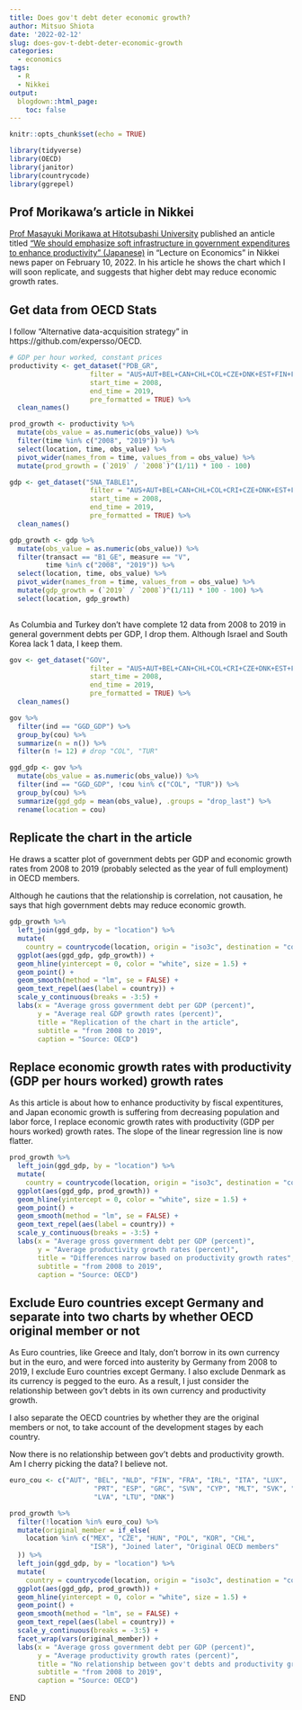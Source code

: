 ```yaml
---
title: Does gov't debt deter economic growth?
author: Mitsuo Shiota
date: '2022-02-12'
slug: does-gov-t-debt-deter-economic-growth
categories:
  - economics
tags:
  - R
  - Nikkei
output:
  blogdown::html_page:
    toc: false
---
```


```r

knitr::opts_chunk$set(echo = TRUE)

library(tidyverse)
library(OECD)
library(janitor)
library(countrycode)
library(ggrepel)
```

## Prof Morikawa's article in Nikkei

[Prof Masayuki Morikawa at Hitotsubashi University](https://www.ier.hit-u.ac.jp/English/faculty/morikawa.html) published an anticle titled ["We should emphasize soft infrastructure in government expenditures to enhance productivity" (Japanese)](https://www.nikkei.com/article/DGXZQOCD275N90X20C22A1000000/) in "Lecture on Economics" in Nikkei news paper on February 10, 2022. In his article he shows the chart which I will soon replicate, and suggests that higher debt may reduce economic growth rates.

## Get data from OECD Stats

I follow "Alternative data-acquisition strategy" in https://github.com/expersso/OECD.

```r

# GDP per hour worked, constant prices
productivity <- get_dataset("PDB_GR",
                    filter = "AUS+AUT+BEL+CAN+CHL+COL+CZE+DNK+EST+FIN+FRA+DEU+GRC+HUN+ISL+IRL+ISR+ITA+JPN+KOR+LVA+LTU+LUX+MEX+NLD+NZL+NOR+POL+PRT+SVK+SVN+ESP+SWE+CHE+TUR+GBR+USA.T_GDPHRS_V.2015Y",
                    start_time = 2008,
                    end_time = 2019,
                    pre_formatted = TRUE) %>% 
  clean_names()

prod_growth <- productivity %>% 
  mutate(obs_value = as.numeric(obs_value)) %>% 
  filter(time %in% c("2008", "2019")) %>% 
  select(location, time, obs_value) %>% 
  pivot_wider(names_from = time, values_from = obs_value) %>% 
  mutate(prod_growth = (`2019` / `2008`)^(1/11) * 100 - 100)

```

```r

gdp <- get_dataset("SNA_TABLE1",
                    filter = "AUS+AUT+BEL+CAN+CHL+COL+CRI+CZE+DNK+EST+FIN+FRA+DEU+GRC+HUN+ISL+IRL+ISR+ITA+JPN+KOR+LVA+LTU+LUX+MEX+NLD+NZL+NOR+POL+PRT+SVK+SVN+ESP+SWE+CHE+TUR+GBR+USA.GDP+B1GVO_Q+B1GVR_U+P119+D21_D31+D21S1+D31S1+DB1_GA+B1_GE+P3_P5+P3+P31S14_S15+P31S14+P31S15+P3S13+P31S13+P32S13+P41+P5+P51+P51N1111+P51N1112+P51N1113+P51N11131+P51N11132+P51N1113I+P51N1113O+P51N1114+P51N112+P52_P53+P52+P53+B11+P6+P61+P62+P7+P71+P72+DB1_GE+B1_GI+D1+D1A_B+D1C_E+D1D+D1F+D1G_I+D1J_K+D1L_P+D1VA+D1VB_E+D1VC+D1VF+D1VG_I+D1VJ+D1VK+D1VL+D1VM_N+D1VO_Q+D1VR_U+D11+D11A_B+D11C_E+D11D+D11F+D11G_I+D11J_K+D11L_P+D11VA+D11VB_E+D11VC+D11VF+D11VG_I+D11VJ+D11VK+D11VL+D11VM_N+D11VO_Q+D11VR_U+D12+D12VA+D12VB_E+D12VC+D12VF+D12VG_I+D12VJ+D12VK+D12VL+D12VM_N+D12VO_Q+D12VR_U+B2G_B3G+D2_D3+D2S1+D3S1+DB1_GI.V+VIXOB+DOB+G",
                    start_time = 2008,
                    end_time = 2019,
                    pre_formatted = TRUE) %>% 
  clean_names()

gdp_growth <- gdp %>% 
  mutate(obs_value = as.numeric(obs_value)) %>% 
  filter(transact == "B1_GE", measure == "V",
         time %in% c("2008", "2019")) %>% 
  select(location, time, obs_value) %>% 
  pivot_wider(names_from = time, values_from = obs_value) %>% 
  mutate(gdp_growth = (`2019` / `2008`)^(1/11) * 100 - 100) %>% 
  select(location, gdp_growth)
  
```

As Columbia and Turkey don't have complete 12 data from 2008 to 2019 in general government debts per GDP, I drop them. Although Israel and South Korea lack 1 data, I keep them.

```r

gov <- get_dataset("GOV",
                    filter = "AUS+AUT+BEL+CAN+CHL+COL+CRI+CZE+DNK+EST+FIN+FRA+DEU+GRC+HUN+ISL+IRL+ISR+ITA+JPN+KOR+LVA+LTU+LUX+MEX+NLD+NZL+NOR+POL+PRT+SVK+SVN+ESP+SWE+CHE+TUR+GBR+USA.GGD_GDP+GTR_GDP+GTE_GDP+GINV_GDP",
                    start_time = 2008,
                    end_time = 2019,
                    pre_formatted = TRUE) %>% 
  clean_names()

gov %>% 
  filter(ind == "GGD_GDP") %>% 
  group_by(cou) %>% 
  summarize(n = n()) %>% 
  filter(n != 12) # drop "COL", "TUR"

ggd_gdp <- gov %>% 
  mutate(obs_value = as.numeric(obs_value)) %>% 
  filter(ind == "GGD_GDP", !cou %in% c("COL", "TUR")) %>% 
  group_by(cou) %>% 
  summarize(ggd_gdp = mean(obs_value), .groups = "drop_last") %>% 
  rename(location = cou)

```

## Replicate the chart in the article

He draws a scatter plot of government debts per GDP and economic growth rates from 2008 to 2019 (probably selected as the year of full employment) in OECD members.

Although he cautions that the relationship is correlation, not causation, he says that high government debts may reduce economic growth.

```r
gdp_growth %>% 
  left_join(ggd_gdp, by = "location") %>% 
  mutate(
    country = countrycode(location, origin = "iso3c", destination = "country.name")) %>% 
  ggplot(aes(ggd_gdp, gdp_growth)) +
  geom_hline(yintercept = 0, color = "white", size = 1.5) +
  geom_point() +
  geom_smooth(method = "lm", se = FALSE) +
  geom_text_repel(aes(label = country)) +
  scale_y_continuous(breaks = -3:5) +
  labs(x = "Average gross government debt per GDP (percent)",
       y = "Average real GDP growth rates (percent)",
       title = "Replication of the chart in the article",
       subtitle = "from 2008 to 2019",
       caption = "Source: OECD")
```

## Replace economic growth rates with productivity (GDP per hours worked) growth rates

As this article is about how to enhance productivity by fiscal expentitures, and Japan economic growth is suffering from decreasing population and labor force, I replace economic growth rates with productivity (GDP per hours worked) growth rates. The slope of the linear regression line is now flatter. 

```r

prod_growth %>% 
  left_join(ggd_gdp, by = "location") %>% 
  mutate(
    country = countrycode(location, origin = "iso3c", destination = "country.name")) %>% 
  ggplot(aes(ggd_gdp, prod_growth)) +
  geom_hline(yintercept = 0, color = "white", size = 1.5) +
  geom_point() +
  geom_smooth(method = "lm", se = FALSE) +
  geom_text_repel(aes(label = country)) +
  scale_y_continuous(breaks = -3:5) +
  labs(x = "Average gross government debt per GDP (percent)",
       y = "Average productivity growth rates (percent)",
       title = "Differences narrow based on productivity growth rates",
       subtitle = "from 2008 to 2019",
       caption = "Source: OECD")

```

## Exclude Euro countries except Germany and separate into two charts by whether OECD original member or not

As Euro countries, like Greece and Italy, don't borrow in its own currency but in the euro, and were forced into austerity by Germany from 2008 to 2019, I exclude Euro countries except Germany. I also exclude Denmark as its currency is pegged to the euro. As a result, I just consider the relationship between gov't debts in its own currency and productivity growth.

I also separate the OECD countries by whether they are the original members or not, to take account of the development stages by each country.

Now there is no relationship between gov't debts and productivity growth. Am I cherry picking the data? I believe not.

```r
euro_cou <- c("AUT", "BEL", "NLD", "FIN", "FRA", "IRL", "ITA", "LUX",
                     "PRT", "ESP", "GRC", "SVN", "CYP", "MLT", "SVK", "EST",
                     "LVA", "LTU", "DNK")

prod_growth %>% 
  filter(!location %in% euro_cou) %>% 
  mutate(original_member = if_else(
    location %in% c("MEX", "CZE", "HUN", "POL", "KOR", "CHL",
                    "ISR"), "Joined later", "Original OECD members"
  )) %>% 
  left_join(ggd_gdp, by = "location") %>% 
  mutate(
    country = countrycode(location, origin = "iso3c", destination = "country.name")) %>% 
  ggplot(aes(ggd_gdp, prod_growth)) +
  geom_hline(yintercept = 0, color = "white", size = 1.5) +
  geom_point() +
  geom_smooth(method = "lm", se = FALSE) +
  geom_text_repel(aes(label = country)) +
  scale_y_continuous(breaks = -3:5) +
  facet_wrap(vars(original_member)) +
  labs(x = "Average gross government debt per GDP (percent)",
       y = "Average productivity growth rates (percent)",
       title = "No relationship between gov't debts and productivity growth rates,\nif taking account of development stage of each country",
       subtitle = "from 2008 to 2019",
       caption = "Source: OECD")
```

END